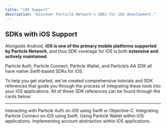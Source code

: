 ```yaml
---
title: "iOS Support"
description: "Discover Particle Network's SDKs for iOS development."
---
```


## SDKs with iOS Support

Alongside Android, **iOS is one of the primary mobile platforms supported by Particle Network**, and thus SDK coverage for iOS is both **extensive and actively maintained**. 

Particle Auth, Particle Connect, Particle Wallet, and Particle’s AA SDK all have native Swift-based SDKs for iOS. 

To help you get started, we've created comprehensive tutorials and SDK references that guide you through the process of integrating these tools into your iOS applications. All of these SDK references can be found through the cards below:

***

<CardGroup cols={2}>
  <Card title="Particle Auth" href="/api-reference/auth/mobile-sdks/ios">
    Interacting with Particle Auth on iOS using Swift or Objective-C.
  </Card>
  <Card title="Particle Connect" href="/api-reference/connect/mobile/ios">
    Integrating Particle Connect on iOS using Swift.
  </Card>
   <Card title="Particle Wallet" href="/api-reference/wallet/mobile/ios">
    Using Particle Wallet within iOS applications.
  </Card>
     <Card title="Account Abstraction" href="/api-reference/aa/sdks/mobile/ios">
    Implementing account abstraction within iOS applications.
  </Card>
</CardGroup>
